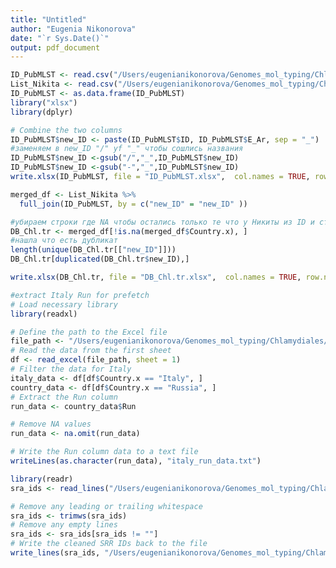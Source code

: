 ```yaml
---
title: "Untitled"
author: "Eugenia Nikonorova"
date: "`r Sys.Date()`"
output: pdf_document
---
```


```r
ID_PubMLST <- read.csv("/Users/eugenianikonorova/Genomes_mol_typing/Chlamydiales/ID_PubMLST.csv", head=TRUE, dec = ",", sep=";", stringsAsFactors=FALSE)
List_Nikita <- read.csv("/Users/eugenianikonorova/Genomes_mol_typing/Chlamydiales/List_Nikita.csv", head=TRUE, dec = ",", sep=";", stringsAsFactors=FALSE)
ID_PubMLST <- as.data.frame(ID_PubMLST)
library("xlsx")
library(dplyr) 
```

```r
# Combine the two columns
ID_PubMLST$new_ID <- paste(ID_PubMLST$ID, ID_PubMLST$E_Ar, sep = "_")
#заменяем в new_ID "/" yf "_" чтобы сошлись названия
ID_PubMLST$new_ID <-gsub("/","_",ID_PubMLST$new_ID)
ID_PubMLST$new_ID <-gsub("-","_",ID_PubMLST$new_ID)
write.xlsx(ID_PubMLST, file = "ID_PubMLST.xlsx",  col.names = TRUE, row.names = TRUE, append = TRUE)

```

```r
merged_df <- List_Nikita %>%
  full_join(ID_PubMLST, by = c("new_ID" = "new_ID" ))

#убираем строки где NA чтобы остались только те что у Никиты из ID и страны (его 2 столбца)
DB_Chl.tr <- merged_df[!is.na(merged_df$Country.x), ]
#нашла что есть дубликат
length(unique(DB_Chl.tr[["new_ID"]]))
DB_Chl.tr[duplicated(DB_Chl.tr$new_ID),]

write.xlsx(DB_Chl.tr, file = "DB_Chl.tr.xlsx",  col.names = TRUE, row.names = TRUE, append = TRUE)
```


```r
#extract Italy Run for prefetch
# Load necessary library
library(readxl)

# Define the path to the Excel file
file_path <- "/Users/eugenianikonorova/Genomes_mol_typing/Chlamydiales/DB_Chl.tr.xlsx"
# Read the data from the first sheet
df <- read_excel(file_path, sheet = 1)
# Filter the data for Italy
italy_data <- df[df$Country.x == "Italy", ]
country_data <- df[df$Country.x == "Russia", ]
# Extract the Run column
run_data <- country_data$Run

# Remove NA values
run_data <- na.omit(run_data)

# Write the Run column data to a text file
writeLines(as.character(run_data), "italy_run_data.txt")
```




```r
library(readr)
sra_ids <- read_lines("/Users/eugenianikonorova/Genomes_mol_typing/Chlamydiales/italy_run_data.txt")

# Remove any leading or trailing whitespace
sra_ids <- trimws(sra_ids)
# Remove any empty lines
sra_ids <- sra_ids[sra_ids != ""]
# Write the cleaned SRR IDs back to the file
write_lines(sra_ids, "/Users/eugenianikonorova/Genomes_mol_typing/Chlamydiales/sra_id_cleaned.txt")
```

